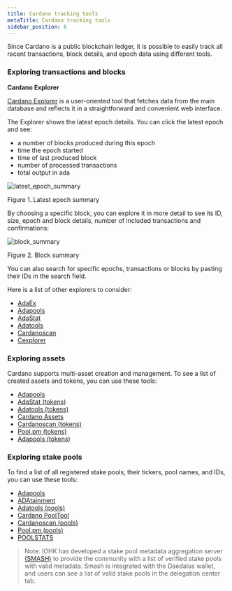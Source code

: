 ```yaml
---
title: Cardano tracking tools
metaTitle: Cardano tracking tools
sidebar_position: 6
---
```


Since Cardano is a public blockchain ledger, it is possible to easily track all
recent transactions, block details, and epoch data using different tools.

### Exploring transactions and blocks

**Cardano Explorer**

[Cardano Explorer](https://explorer.cardano.org/en) is a user-oriented tool that
fetches data from the main database and reflects it in a straightforward and
convenient web interface.

The Explorer shows the latest epoch details. You can click the latest epoch and
see:

- a number of blocks produced during this epoch
- time the epoch started
- time of last produced block
- number of processed transactions
- total output in ada

![latest_epoch_summary](latest_epoch_summary.png)

Figure 1. Latest epoch summary

By choosing a specific block, you can explore it in more detail to see its ID,
size, epoch and block details, number of included transactions and
confirmations:

![block_summary](block_summary.png)

Figure 2. Block summary

You can also search for specific epochs, transactions or blocks by pasting their
IDs in the search field.

Here is a list of other explorers to consider:

- [AdaEx](https://adaex.org/)
- [Adapools](https://adapools.org/)
- [AdaStat](https://adastat.net/transactions)
- [Adatools](https://adatools.io/transactions)
- [Cardanoscan](https://cardanoscan.io/transactions)
- [Cexplorer](https://cexplorer.io/)

### Exploring assets

Cardano supports multi-asset creation and management. To see a list of created
assets and tokens, you can use these tools:

- [Adapools](https://adapools.org/)
- [AdaStat (tokens)](https://adastat.net/tokens)
- [Adatools (tokens)](https://adatools.io/tokens)
- [Cardano Assets](https://cardanoassets.com/)
- [Cardanoscan (tokens)](https://cardanoscan.io/tokens)
- [Pool.pm (tokens)](https://pool.pm/tokens)
- [Adapools (tokens)](https://adapools.org/token)

### Exploring stake pools

To find a list of all registered stake pools, their tickers, pool names, and
IDs, you can use these tools:

- [Adapools](https://adapools.org/)
- [ADAtainment](https://www.adatainment.com/index.php?page=home&lang=en)
- [Adatools (pools)](https://adatools.io/pools)
- [Cardano PoolTool](https://pooltool.io/)
- [Cardanoscan (pools)](https://cardanoscan.io/pools)
- [Pool.pm (pools)](https://pool.pm/search)
- [POOLSTATS](https://poolstats.org/#)

> Note: IOHK has developed a stake pool metadata aggregation server
> [(SMASH)](/getting-started/operating-a-stake-pool/SMASH) to provide the
> community with a list of verified stake pools with valid metadata. Smash is
> integrated with the Daedalus wallet, and users can see a list of valid stake
> pools in the delegation center tab.
